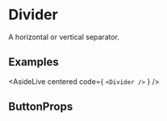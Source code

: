 
# Divider

A horizontal or vertical separator.

## Examples

<AsideLive
  centered
  code={
`<Divider />`
    }
/>

## ButtonProps

<ComponentProps name="Divider" />
